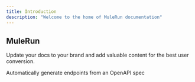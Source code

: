 ```yaml
---
title: Introduction
description: "Welcome to the home of MuleRun documentation"
---
```


## MuleRun

Update your docs to your brand and add valuable content for the best user conversion.

<CardGroup cols={2}>
  <Card
    title="Reference APIs"
    icon="code"
    href="https://mintlify.com/docs/api-playground/openapi"
  >
    Automatically generate endpoints from an OpenAPI spec
  </Card>
</CardGroup>
